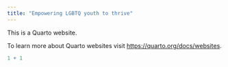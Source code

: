 ```yaml
---
title: "Empowering LGBTQ youth to thrive"
---
```


This is a Quarto website.

To learn more about Quarto websites visit <https://quarto.org/docs/websites>.

```r
1 + 1
```
